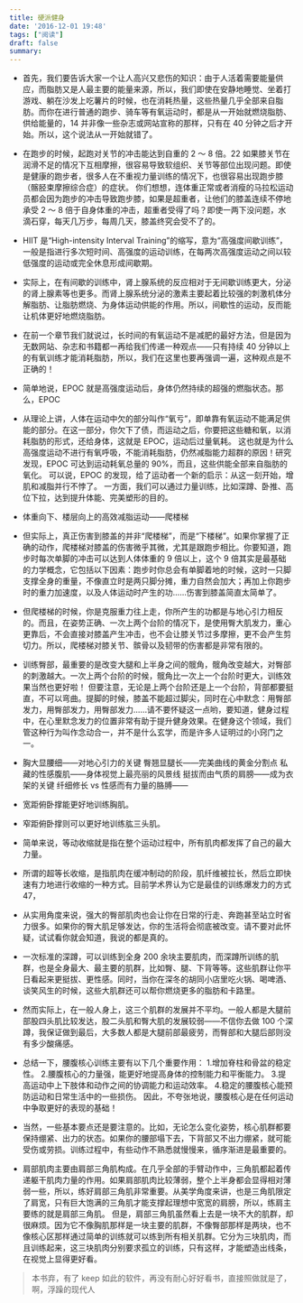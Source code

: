 ```yaml
---
title: 硬派健身
date: '2016-12-01 19:48'
tags: ["阅读"]
draft: false
summary: 
---
```

- 首先，我们要告诉大家一个让人高兴又悲伤的知识：由于人活着需要能量供应，而脂肪又是人最主要的能量来源，所以，我们即使在安静地睡觉、坐着打游戏、躺在沙发上吃薯片的时候，也在消耗热量，这些热量几乎全部来自脂肪。而你在进行普通的跑步、骑车等有氧运动时，都是从一开始就燃烧脂肪、供给能量的，14 并非像一些杂志或网站宣称的那样，只有在 40 分钟之后才开始。所以，这个说法从一开始就错了。

- 在跑步的时候，起跑对关节的冲击能达到自重的 2 ～ 8 倍。22 如果膝关节在润滑不足的情况下互相摩擦，很容易导致软组织、关节等部位出现问题。即使是健康的跑步者，很多人在不重视力量训练的情况下，也很容易出现跑步膝（髂胫束摩擦综合症）的症状。 你们想想，连体重正常或者消瘦的马拉松运动员都会因为跑步的冲击导致跑步膝，如果是超重者，让他们的膝盖连续不停地承受 2 ～ 8 倍于自身体重的冲击，超重者受得了吗？即使一两下没问题，水滴石穿，每天几万步，每周几天，膝盖终究会受不了的。

- HIIT 是“High-intensity Interval Training”的缩写，意为“高强度间歇训练”，一般是指进行多次短时间、高强度的运动训练，在每两次高强度运动之间以较低强度的运动或完全休息形成间歇期。

- 实际上，在有间歇的训练中，肾上腺系统的反应相对于无间歇训练更大，分泌的肾上腺素等也更多。而肾上腺系统分泌的激素主要起着比较强的刺激机体分解脂肪、让脂肪燃烧、为身体运动供能的作用。所以，间歇性的运动，反而能让机体更好地燃烧脂肪。

- 在前一个章节我们就说过，长时间的有氧运动不是减肥的最好方法，但是因为无数网站、杂志和书籍都一再给我们传递一种观点——只有持续 40 分钟以上的有氧训练才能消耗脂肪，所以，我们在这里也要再强调一遍，这种观点是不正确的！

- 简单地说，EPOC 就是高强度运动后，身体仍然持续的超强的燃脂状态。那么，EPOC

- 从理论上讲，人体在运动中欠的部分叫作“氧亏”，即单靠有氧运动不能满足供能的部分。在这一部分，你欠下了债，而运动之后，你要把这些糖和氧，以消耗脂肪的形式，还给身体，这就是 EPOC，运动后过量氧耗。 这也就是为什么高强度运动不进行有氧呼吸，不能消耗脂肪，仍然减脂能力超群的原因！研究发现，EPOC 可达到运动耗氧总量的 90%，而且，这些供能全部来自脂肪的氧化。 可以说，EPOC 的发现，给了运动者一个新的启示：从这一刻开始，增肌和减脂并行不悖了。 一方面，我们可以通过力量训练，比如深蹲、卧推、高位下拉，达到提升体能、完美塑形的目的。

- 体重向下、楼层向上的高效减脂运动——爬楼梯

- 但实际上，真正伤害到膝盖的并非“爬楼梯”，而是“下楼梯”。如果你掌握了正确的动作，爬楼梯对膝盖的伤害微乎其微，尤其是跟跑步相比。你要知道，跑步时每次单脚的冲击可以达到人体体重的 9 倍以上，这个 9 倍其实是最基础的力学概念，它包括以下因素：跑步时你总会有单脚着地的时候，这时一只脚支撑全身的重量，不像直立时是两只脚分摊，重力自然会加大；再加上你跑步时的重力加速度，以及人体运动时产生的功……伤害到膝盖简直太简单了。

- 但爬楼梯的时候，你是克服重力往上走，你所产生的功都是与地心引力相反的。而且，在姿势正确、一次上两个台阶的情况下，是使用臀大肌发力，重心更靠后，不会直接对膝盖产生冲击，也不会让膝关节过多摩擦，更不会产生剪切力。所以，爬楼梯对膝关节、髌骨以及韧带的伤害都是非常有限的。

- 训练臀部，最重要的是改变大腿和上半身之间的髋角，髋角改变越大，对臀部的刺激越大。一次上两个台阶的时候，髋角比一次上一个台阶时更大，训练效果当然也更好啦！ 但要注意，无论是上两个台阶还是上一个台阶，背部都要挺直，不可以弯曲。提脚的时候，膝盖不能超过脚尖，同时在心中默念：用臀部发力，用臀部发力，用臀部发力……请不要怀疑这一点哟，要知道，健身过程中，在心里默念发力的位置非常有助于提升健身效果。在健身这个领域，我们管这种行为叫作念动合一，并不是什么玄学，而是许多人证明过的小窍门之一。

- 胸大显腰细——对地心引力的关键 臀翘显腿长——完美曲线的黄金分割点 私藏的性感腹肌——身体视觉上最亮丽的风景线 挺拔而由气质的肩膀——成为衣架的关键 纤细修长 vs 性感而有力量的胳膊——

- 宽距俯卧撑能更好地训练胸肌。

- 窄距俯卧撑则可以更好地训练肱三头肌。

- 简单来说，等动收缩就是指在整个运动过程中，所有肌肉都发挥了自己的最大力量。

- 所谓的超等长收缩，是指肌肉在缓冲制动的阶段，肌纤维被拉长，然后立即快速有力地进行收缩的一种方式。目前学术界认为它是最佳的训练爆发力的方式 47，

- 从实用角度来说，强大的臀部肌肉也会让你在日常的行走、奔跑甚至站立时省力很多。如果你的臀大肌足够发达，你的生活将会彻底被改变。请不要对此怀疑，试试看你就会知道，我说的都是真的。

- 一次标准的深蹲，可以训练到全身 200 余块主要肌肉，而深蹲所训练的肌群，也是全身最大、最主要的肌群，比如臀、腿、下背等等。这些肌群让你平日看起来更挺拔、更性感。同时，当你在深冬的胡同小店里吃火锅、喝啤酒、谈笑风生的时候，这些大肌群还可以帮你燃烧更多的脂肪和卡路里。

- 然而实际上，在一般人身上，这三个肌群的发展并不平均。一般人都是大腿前部股四头肌比较发达，股二头肌和臀大肌的发展较弱——不信你去做 100 个深蹲，我保证做到最后，大多数人都是大腿前部最疲劳，而臀部和大腿后部则没有多少酸痛感。

- 总结一下，腰腹核心训练主要有以下几个重要作用： 1.增加脊柱和骨盆的稳定性。 2.腰腹核心的力量强，能更好地提高身体的控制能力和平衡能力。 3.提高运动中上下肢体和动作之间的协调能力和运动效率。 4.稳定的腰腹核心能预防运动和日常生活中的一些损伤。 因此，不夸张地说，腰腹核心是在任何运动中争取更好的表现的基础！

- 当然，一些基本要点还是要注意的。比如，无论怎么变化姿势，核心肌群都要保持绷紧、出力的状态。如果你的腰部塌下去，下背部又不出力绷紧，就可能受伤或劳损。训练过程中，有些动作不熟悉就慢慢来，循序渐进是最重要的。

- 肩部肌肉主要由肩部三角肌构成。在几乎全部的手臂动作中，三角肌都起着传递躯干肌肉力量的作用。如果肩部肌肉比较薄弱，整个上半身都会显得相对薄弱一些，所以，练好肩部三角肌非常重要。从美学角度来讲，也是三角肌限定了肩宽，只有巨大饱满的三角肌才能支撑起理想中宽宽的肩膀，所以，练肩主要练的就是肩部三角肌。 但是，肩部三角肌虽然看上去是一块不大的肌群，却很麻烦。因为它不像胸肌那样是一块主要的肌群，不像臀部那样是两块，也不像核心区那样通过简单的训练就可以练到所有相关肌群。它分为三块肌肉，而且训练起来，这三块肌肉分别要求孤立的训练，只有这样，才能塑造出线条，在视觉上显得更好看。

> 本书弃，有了 keep 如此的软件，再没有耐心好好看书，直接照做就是了，啊，浮躁的现代人
